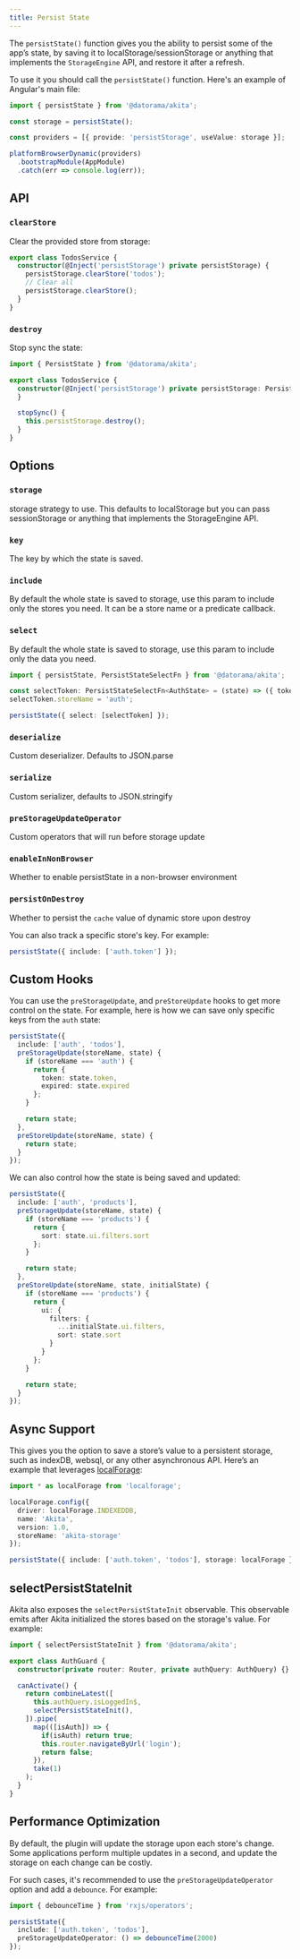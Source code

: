 ```yaml
---
title: Persist State
---
```


The `persistState()` function gives you the ability to persist some of the app’s state, by saving it to localStorage/sessionStorage or anything that implements the `StorageEngine` API, and restore it after a refresh.

To use it you should call the `persistState()` function. Here's an example of Angular's main file:

```ts title="main.ts"
import { persistState } from '@datorama/akita';

const storage = persistState();

const providers = [{ provide: 'persistStorage', useValue: storage }];

platformBrowserDynamic(providers)
  .bootstrapModule(AppModule)
  .catch(err => console.log(err));
```

## API
### `clearStore`
Clear the provided store from storage:

```ts
export class TodosService {
  constructor(@Inject('persistStorage') private persistStorage) {
    persistStorage.clearStore('todos');
    // Clear all
    persistStorage.clearStore();
  }
}
```

### `destroy`
Stop sync the state:

```ts
import { PersistState } from '@datorama/akita';

export class TodosService {
  constructor(@Inject('persistStorage') private persistStorage: PersistState) {
  }

  stopSync() {
    this.persistStorage.destroy();
  }
}
```

## Options
### `storage`
storage strategy to use. This defaults to localStorage but you can pass sessionStorage or anything that implements the StorageEngine API.

### `key`
The key by which the state is saved.

### `include`
By default the whole state is saved to storage, use this param to include only the stores you need. It can be a store name or a predicate callback.

### `select`
By default the whole state is saved to storage, use this param to include only the data you need.

```ts
import { persistState, PersistStateSelectFn } from '@datorama/akita';

const selectToken: PersistStateSelectFn<AuthState> = (state) => ({ token: state.token });
selectToken.storeName = 'auth';

persistState({ select: [selectToken] });
```

### `deserialize`
Custom deserializer. Defaults to JSON.parse

### `serialize`
Custom serializer, defaults to JSON.stringify

### `preStorageUpdateOperator`
Custom operators that will run before storage update

### `enableInNonBrowser`
Whether to enable persistState in a non-browser environment

### `persistOnDestroy`
Whether to persist the `cache` value of dynamic store upon destroy


You can also track a specific store's key. For example:
```ts
persistState({ include: ['auth.token'] });
```

## Custom Hooks
You can use the `preStorageUpdate`, and `preStoreUpdate` hooks to get more control on the state.
For example, here is how we can save only specific keys from the `auth` state:

```ts
persistState({
  include: ['auth', 'todos'],
  preStorageUpdate(storeName, state) {
    if (storeName === 'auth') {
      return {
        token: state.token,
        expired: state.expired
      };
    }

    return state;
  },
  preStoreUpdate(storeName, state) {
    return state;
  }
});
```

We can also control how the state is being saved and updated:

```ts
persistState({
  include: ['auth', 'products'],
  preStorageUpdate(storeName, state) {
    if (storeName === 'products') {
      return {
        sort: state.ui.filters.sort
      };
    }

    return state;
  },
  preStoreUpdate(storeName, state, initialState) {
    if (storeName === 'products') {
      return {
        ui: {
          filters: {
            ...initialState.ui.filters,
            sort: state.sort
          }
        }
      };
    }

    return state;
  }
});
```

## Async Support
This gives you the option to save a store’s value to a persistent storage, such as indexDB, websql, or any other asynchronous API. Here’s an example that leverages [localForage](https://github.com/localForage/localForage):
```ts
import * as localForage from 'localforage';

localForage.config({
  driver: localForage.INDEXEDDB,
  name: 'Akita',
  version: 1.0,
  storeName: 'akita-storage'
});

persistState({ include: ['auth.token', 'todos'], storage: localForage });
```

## selectPersistStateInit
Akita also exposes the `selectPersistStateInit` observable. This observable emits after Akita initialized the stores based on the storage's value. For example:

```ts
import { selectPersistStateInit } from '@datorama/akita';

export class AuthGuard {
  constructor(private router: Router, private authQuery: AuthQuery) {}

  canActivate() {
    return combineLatest([
      this.authQuery.isLoggedIn$,
      selectPersistStateInit(),
    ]).pipe(
      map(([isAuth]) => {
        if(isAuth) return true;
        this.router.navigateByUrl('login');
        return false;
      }),
      take(1)
    );
  }
}
```

## Performance Optimization
By default, the plugin will update the storage upon each store's change. Some applications perform multiple updates in a second, and update the storage on each change can be costly.

For such cases, it's recommended to use the `preStorageUpdateOperator` option and add a `debounce`. For example:

```ts
import { debounceTime } from 'rxjs/operators';

persistState({
  include: ['auth.token', 'todos'],
  preStorageUpdateOperator: () => debounceTime(2000)
});
```
